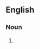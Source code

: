 {{also|head men}}

==English==

===Noun===
{{head|en|noun plural form}}

# {{plural of|headman|lang=en}}